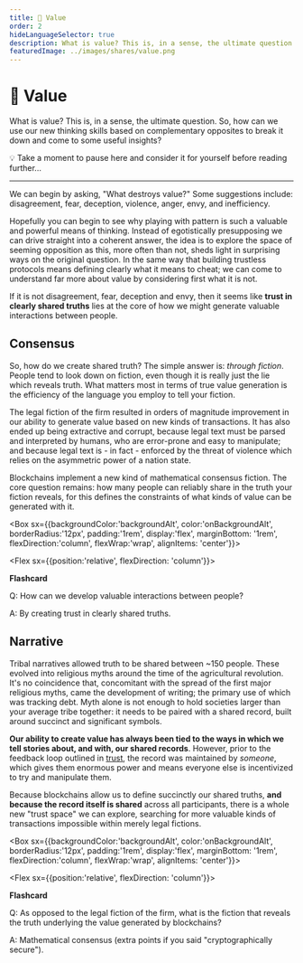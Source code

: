 ```yaml
---
title: 💯 Value
order: 2
hideLanguageSelector: true
description: What is value? This is, in a sense, the ultimate question. It seems like trust in clearly shared truths lies at its core, so how might we generate more valuable interactions between people?
featuredImage: ../images/shares/value.png
---
```


# 💯 Value

What is value? This is, in a sense, the ultimate question. So, how can we use our new thinking skills based on complementary opposites to break it down and come to some useful insights? 

<StatusBanner warning>

💡 Take a moment to pause here and consider it for yourself before reading further...

</StatusBanner>

---

We can begin by asking, "What destroys value?" Some suggestions include: disagreement, fear, 
deception, violence, anger, envy, and inefficiency.

Hopefully you can begin to see why playing with pattern is such a valuable and powerful means 
of thinking. Instead of egotistically presupposing we can drive straight into a coherent answer, 
the idea is to explore the space of seeming opposition as this, more often than not, sheds light 
in surprising ways on the original question. In the same way that building trustless protocols 
means defining clearly what it means to cheat; we can come to understand far more about value 
by considering first what it is not.

If it is not disagreement, fear, deception and envy, then it seems like **trust in clearly 
shared truths** lies at the core of how we might generate valuable interactions between people.

## Consensus

So, how do we create shared truth? The simple answer is: *through fiction*. People tend to look 
down on fiction, even though it is really just the lie which reveals truth. What matters most in 
terms of true value generation is the efficiency of the language you employ to tell your fiction. 

The legal fiction of the firm resulted in orders of magnitude improvement in our ability to 
generate value based on new kinds of transactions. It has also ended up being extractive and 
corrupt, because legal text must be parsed and interpreted by humans, who are error-prone and 
easy to manipulate; and because legal text is - in fact - enforced by the threat of violence 
which relies on the asymmetric power of a nation state.

Blockchains implement a new kind of mathematical consensus fiction. The core question remains: 
how many people can reliably share in the truth your fiction reveals, for this defines the 
constraints of what kinds of value can be generated with it.

<Box sx={{backgroundColor:'backgroundAlt', color:'onBackgroundAlt', borderRadius:'12px', padding:'1rem', display:'flex', marginBottom: '1rem', flexDirection:'column', flexWrap:'wrap', alignItems: 'center'}}>

<Chocolate>

<Flex sx={{position:'relative', flexDirection: 'column'}}>

**Flashcard**

Q: How can we develop valuable interactions between people?

A: By creating trust in clearly shared truths.

</Flex>

</Chocolate>

</Box>

## Narrative

Tribal narratives allowed truth to be shared between ~150 people. These evolved into religious 
myths around the time of the agricultural revolution. It's no coincidence that, concomitant 
with the spread of the first major religious myths, came the development of writing; the primary 
use of which was tracking debt. Myth alone is not enough to hold societies larger than your 
average tribe together: it needs to be paired with a shared record, built around succinct and 
significant symbols.

**Our ability to create value has always 
been tied to the ways in which we tell stories about, and with, our shared records**. However, 
prior to the feedback loop outlined in [trust](/learn/module-0/trust), the record was maintained 
by *someone*, which gives them enormous power and means everyone else is incentivized to try 
and manipulate them.

Because blockchains allow us to define succinctly our shared truths, **and because the record 
itself is shared** across all participants, there is a whole new "trust space" we can explore, 
searching for more valuable kinds of transactions impossible within merely legal fictions.

<Box sx={{backgroundColor:'backgroundAlt', color:'onBackgroundAlt', borderRadius:'12px', padding:'1rem', display:'flex', marginBottom: '1rem', flexDirection:'column', flexWrap:'wrap', alignItems: 'center'}}>

<Chocolate>

<Flex sx={{position:'relative', flexDirection: 'column'}}>

**Flashcard**

Q: As opposed to the legal fiction of the firm, what is the fiction that reveals the truth underlying the value generated by blockchains?

A: Mathematical consensus (extra points if you said "cryptographically secure").

</Flex>

</Chocolate>

</Box>

